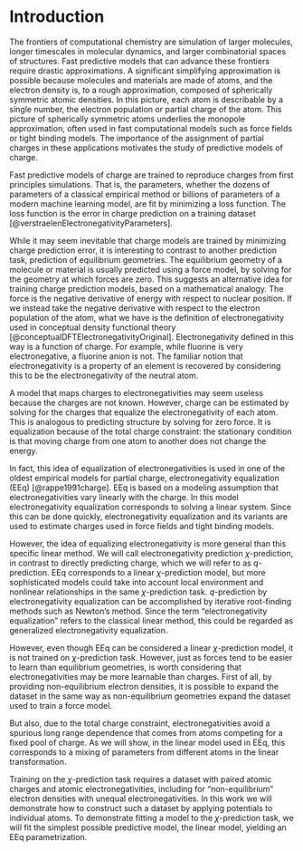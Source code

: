 # Introduction

The frontiers of computational chemistry are simulation of larger molecules, longer timescales in molecular dynamics, and larger combinatorial spaces of structures.
Fast predictive models that can advance these frontiers require drastic approximations.
A significant simplifying approximation is possible because molecules and materials are made of atoms, and the electron density is, to a rough approximation, composed of spherically symmetric atomic densities.
In this picture, each atom is describable by a single number, the electron population or partial charge of the atom.
This picture of spherically symmetric atoms underlies the monopole approximation, often used in fast computational models such as force fields or tight binding models.
The importance of the assignment of partial charges in these applications motivates the study of predictive models of charge.

Fast predictive models of charge are trained to reproduce charges from first principles simulations.
That is, the parameters, whether the dozens of parameters of a classical empirical method or billions of parameters of a modern machine learning model, are fit by minimizing a loss function.
The loss function is the error in charge prediction on a training dataset [@verstraelenElectronegativityParameters].

While it may seem inevitable that charge models are trained by minimizing charge prediction error, it is interesting to contrast to another prediction task, prediction of equilibrium geometries.
The equilibrium geometry of a molecule or material is usually predicted using a force model, by solving for the geometry at which forces are zero.
This suggests an alternative idea for training charge prediction models, based on a mathematical analogy.
The force is the negative derivative of energy with respect to nuclear position.
If we instead take the negative derivative with respect to the electron population of the atom, what we have is the definition of electronegativity used in conceptual density functional theory [@conceptualDFTElectronegativityOriginal].
Electronegativity defined in this way is a function of charge.
For example, while fluorine is very electronegative, a fluorine anion is not.
The familiar notion that electronegativity is a property of an element is recovered by considering this to be the electronegativity of the neutral atom.

A model that maps charges to electronegativities may seem useless because the charges are not known.
However, charge can be estimated by solving for the charges that equalize the electronegativity of each atom.
This is analogous to predicting structure by solving for zero force.
It is equalization because of the total charge constraint: the stationary condition is that moving charge from one atom to another does not change the energy.

In fact, this idea of equalization of electronegativities is used in one of the oldest empirical models for partial charge, electronegativity equalization (EEq) [@rappe1991charge].
EEq is based on a modeling assumption that electronegativities vary linearly with the charge.
In this model electronegativity equalization corresponds to solving a linear system.
Since this can be done quickly, electronegativity equalization and its variants are used to estimate charges used in force fields and tight binding models.

However, the idea of equalizing electronegativity is more general than this specific linear method.
We will call electronegativity prediction $\chi$-prediction, in contrast to directly predicting charge, which we will refer to as $q$-prediction.
EEq corresponds to a linear $\chi$-prediction model, but more sophisticated models could take into account local environment and nonlinear relationships in the same $\chi$-prediction task.
$q$-prediction by electronegativity equalization can be accomplished by iterative root-finding methods such as Newton's method.
Since the term "electronegativity equalization" refers to the classical linear method, this could be regarded as generalized electronegativity equalization.

However, even though EEq can be considered a linear $\chi$-prediction model, it is not trained on $\chi$-prediction task.
However, just as forces tend to be easier to learn than equilibrium geometries, is worth considering that electronegativities may be more learnable than charges.
First of all, by providing non-equilibrium electron densities, it is possible to expand the dataset in the same way as non-equilibrium geometries expand the dataset used to train a force model.

But also, due to the total charge constraint, electronegativities avoid a spurious long range dependence that comes from atoms competing for a fixed pool of charge.
As we will show, in the linear model used in EEq, this corresponds to a mixing of parameters from different atoms in the linear transformation.

Training on the $\chi$-prediction task requires a dataset with paired atomic charges and atomic electronegativities, including for "non-equilibrium" electron densities with unequal electronegativities.
In this work we will demonstrate how to construct such a dataset by applying potentials to individual atoms.
To demonstrate fitting a model to the $\chi$-prediction task, we will fit the simplest possible predictive model, the linear model, yielding an EEq parametrization.
